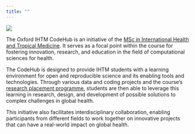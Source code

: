 ```yaml
---
title: ""
---
```


::: column-margin
[![](img/ihtm-square.png)](https://www.tropicalmedicine.ox.ac.uk/study-with-us/msc-ihtm)
:::

The Oxford IHTM CodeHub is an initiative of the [MSc in International Health and Tropical Medicine](https://www.tropicalmedicine.ox.ac.uk/study-with-us/msc-ihtm){target="_blank"}. It serves as a focal point within the course for fostering innovation, research, and education in the field of computational sciences for health.

The CodeHub is designed to provide IHTM students with a learning environment for open and reproducible science and its enabling tools and technologies. Through various data and coding projects and the course's [research placement programme](https://www.tropicalmedicine.ox.ac.uk/study-with-us/msc-ihtm/ihtm-research-placements){target="_blank"}, students are then able to leverage this learning in research, design, and development of possible solutions to complex challenges in global health.

This initiative also facilitates interdisciplinary collaboration, enabling participants from different fields to work together on innovative projects that can have a real-world impact on global health.

